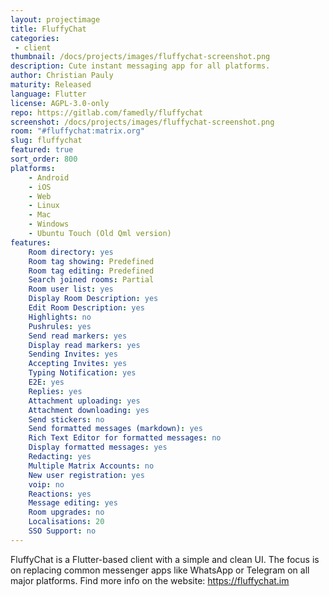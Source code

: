 ```yaml
---
layout: projectimage
title: FluffyChat
categories: 
 - client
thumbnail: /docs/projects/images/fluffychat-screenshot.png
description: Cute instant messaging app for all platforms.
author: Christian Pauly
maturity: Released
language: Flutter
license: AGPL-3.0-only
repo: https://gitlab.com/famedly/fluffychat
screenshot: /docs/projects/images/fluffychat-screenshot.png
room: "#fluffychat:matrix.org"
slug: fluffychat
featured: true
sort_order: 800
platforms:
    - Android
    - iOS
    - Web
    - Linux
    - Mac
    - Windows
    - Ubuntu Touch (Old Qml version)
features:
    Room directory: yes
    Room tag showing: Predefined
    Room tag editing: Predefined
    Search joined rooms: Partial
    Room user list: yes
    Display Room Description: yes
    Edit Room Description: yes
    Highlights: no
    Pushrules: yes
    Send read markers: yes
    Display read markers: yes
    Sending Invites: yes
    Accepting Invites: yes
    Typing Notification: yes
    E2E: yes
    Replies: yes
    Attachment uploading: yes
    Attachment downloading: yes
    Send stickers: no
    Send formatted messages (markdown): yes
    Rich Text Editor for formatted messages: no
    Display formatted messages: yes
    Redacting: yes
    Multiple Matrix Accounts: no
    New user registration: yes
    voip: no
    Reactions: yes
    Message editing: yes
    Room upgrades: no
    Localisations: 20
    SSO Support: no
---
```


FluffyChat is a Flutter-based client with a simple and clean UI. The focus is on replacing common messenger apps like WhatsApp or Telegram on all major platforms. Find more info on the website: <https://fluffychat.im>
